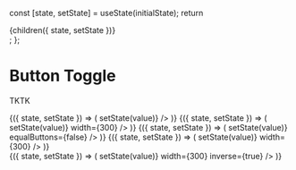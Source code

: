 
  const [state, setState] = useState(initialState);
  return <div>{children({ state, setState })}</div>;
};

<Meta title="Local/Button Toggle" component={ButtonToggle} />

# Button Toggle

TKTK

<Canvas>
  <Story name="Default">
    <StateWrapper initialState="a">
      {({ state, setState }) => (
        <ButtonToggle
          items={[
            { value: 'a', display: 'Item A' },
            { value: 'b', display: 'Item B' },
          ]}
          selectedItem={state}
          onToggle={(value) => setState(value)}
        />
      )}
    </StateWrapper>
  </Story>
</Canvas>

<Canvas>
  <Story name="Equal buttons width custom width">
    <StateWrapper initialState="a">
      {({ state, setState }) => (
        <ButtonToggle
          items={[
            { value: 'a', display: 'Item A' },
            { value: 'b', display: 'Bigger Item B' },
          ]}
          selectedItem={state}
          onToggle={(value) => setState(value)}
          width={300}
        />
      )}
    </StateWrapper>
  </Story>
</Canvas>

<Canvas>
  <Story name="Unequal buttons">
    <StateWrapper initialState="a">
      {({ state, setState }) => (
        <ButtonToggle
          items={[
            { value: 'a', display: 'Item A' },
            { value: 'b', display: 'Bigger Item B' },
          ]}
          selectedItem={state}
          onToggle={(value) => setState(value)}
          equalButtons={false}
        />
      )}
    </StateWrapper>
  </Story>
</Canvas>

<Canvas>
  <Story name="With title">
    <StateWrapper initialState="a">
      {({ state, setState }) => (
        <ButtonToggle
          title="Button toggle"
          items={[
            { value: 'a', display: 'Item A' },
            { value: 'b', display: 'Item B' },
          ]}
          selectedItem={state}
          onToggle={(value) => setState(value)}
          width={300}
        />
      )}
    </StateWrapper>
  </Story>
</Canvas>

<Canvas>
  <Story name="Inverted">
    <div style={{ backgroundColor: '#262a33', padding: '1em' }}>
      <StateWrapper initialState="a">
        {({ state, setState }) => (
          <ButtonToggle
            title="Button toggle"
            items={[
              { value: 'a', display: 'Item A' },
              { value: 'b', display: 'Item B' },
            ]}
            selectedItem={state}
            onToggle={(value) => setState(value)}
            width={300}
            inverse={true}
          />
        )}
      </StateWrapper>
    </div>
  </Story>
</Canvas>
